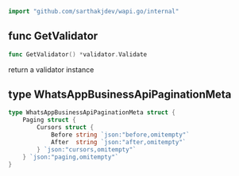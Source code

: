 ```go
import "github.com/sarthakjdev/wapi.go/internal"
```



<a name="GetValidator"></a>
## func GetValidator

```go
func GetValidator() *validator.Validate
```

return a validator instance

<a name="WhatsAppBusinessApiPaginationMeta"></a>
## type WhatsAppBusinessApiPaginationMeta



```go
type WhatsAppBusinessApiPaginationMeta struct {
    Paging struct {
        Cursors struct {
            Before string `json:"before,omitempty"`
            After  string `json:"after,omitempty"`
        } `json:"cursors,omitempty"`
    } `json:"paging,omitempty"`
}
```

